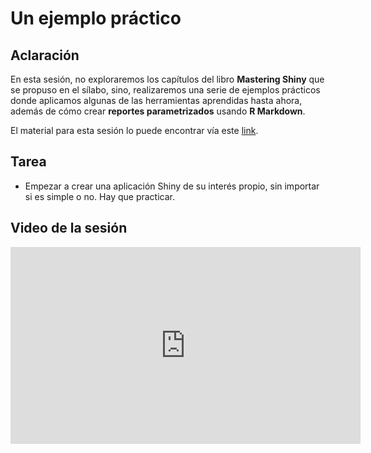 # Un ejemplo práctico

## Aclaración

En esta sesión, no exploraremos los capítulos del libro 
**Mastering Shiny** que se propuso en el sílabo, sino,
realizaremos una serie de ejemplos prácticos donde
aplicamos algunas de las herramientas aprendidas hasta ahora,
además de cómo crear **reportes parametrizados** 
usando **R Markdown**.

El material para esta sesión lo puede encontrar vía este
[link](https://github.com/lucio-cornejo/Mastering-Shiny_Book-Club/tree/main/flujo_de_trabajo).

## Tarea

- Empezar a crear una aplicación Shiny de su interés propio,
sin importar si es simple o no. Hay que practicar.

## Video de la sesión

<iframe width="560" height="315" src="https://www.youtube.com/embed/nvUDW-6uDbU" title="YouTube video player" frameborder="0" allow="accelerometer; autoplay; clipboard-write; encrypted-media; gyroscope; picture-in-picture" allowfullscreen></iframe>

